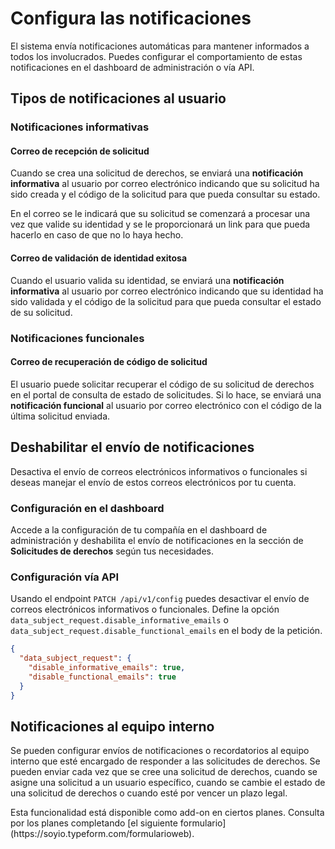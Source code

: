 
# Configura las notificaciones

El sistema envía notificaciones automáticas para mantener informados a todos los involucrados. Puedes configurar el comportamiento de estas notificaciones en el dashboard de administración o vía API.

## Tipos de notificaciones al usuario

### Notificaciones informativas

#### Correo de recepción de solicitud

Cuando se crea una solicitud de derechos, se enviará una **notificación informativa** al usuario por correo electrónico indicando que su solicitud ha sido creada y el código de la solicitud para que pueda consultar su estado.

En el correo se le indicará que su solicitud se comenzará a procesar una vez que valide su identidad y se le proporcionará un link para que pueda hacerlo en caso de que no lo haya hecho.

#### Correo de validación de identidad exitosa

Cuando el usuario valida su identidad, se enviará una **notificación informativa** al usuario por correo electrónico indicando que su identidad ha sido validada y el código de la solicitud para que pueda consultar el estado de su solicitud.

### Notificaciones funcionales

#### Correo de recuperación de código de solicitud

El usuario puede solicitar recuperar el código de su solicitud de derechos en el portal de consulta de estado de solicitudes. Si lo hace, se enviará una **notificación funcional** al usuario por correo electrónico con el código de la última solicitud enviada.

## Deshabilitar el envío de notificaciones

Desactiva el envío de correos electrónicos informativos o funcionales si deseas manejar el envío de estos correos electrónicos por tu cuenta.

### Configuración en el dashboard

Accede a la configuración de tu compañía en el dashboard de administración y deshabilita el envío de notificaciones en la sección de **Solicitudes de derechos** según tus necesidades.

### Configuración vía API

Usando el endpoint `PATCH /api/v1/config` puedes desactivar el envío de correos electrónicos informativos o funcionales. Define la opción `data_subject_request.disable_informative_emails` o `data_subject_request.disable_functional_emails` en el body de la petición.

```json title="body"
{
  "data_subject_request": {
    "disable_informative_emails": true,
    "disable_functional_emails": true
  }
}
```

## Notificaciones al equipo interno

Se pueden configurar envíos de notificaciones o recordatorios al equipo interno que esté encargado de responder a las solicitudes de derechos. Se pueden enviar cada vez que se cree una solicitud de derechos, cuando se asigne una solicitud a un usuario específico, cuando se cambie el estado de una solicitud de derechos o cuando esté por vencer un plazo legal.

<Admonition type="success" icon="⭐" title="Disponible como add-on">
Esta funcionalidad está disponible como add-on en ciertos planes. Consulta por los planes completando [el siguiente formulario](https://soyio.typeform.com/formularioweb).
</Admonition>